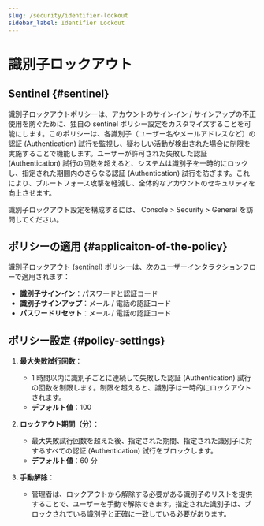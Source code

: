 ```yaml
---
slug: /security/identifier-lockout
sidebar_label: Identifier Lockout
---
```


# 識別子ロックアウト

## Sentinel \{#sentinel}

識別子ロックアウトポリシーは、アカウントのサインイン / サインアップの不正使用を防ぐために、独自の sentinel ポリシー設定をカスタマイズすることを可能にします。このポリシーは、各識別子（ユーザー名やメールアドレスなど）の認証 (Authentication) 試行を監視し、疑わしい活動が検出された場合に制限を実施することで機能します。ユーザーが許可された失敗した認証 (Authentication) 試行の回数を超えると、システムは識別子を一時的にロックし、指定された期間内のさらなる認証 (Authentication) 試行を防ぎます。これにより、ブルートフォース攻撃を軽減し、全体的なアカウントのセキュリティを向上させます。

識別子ロックアウト設定を構成するには、<CloudLink to="/security/general"> Console > Security > General</CloudLink> を訪問してください。

## ポリシーの適用 \{#applicaiton-of-the-policy}

識別子ロックアウト (sentinel) ポリシーは、次のユーザーインタラクションフローで適用されます：

- **識別子サインイン**：パスワードと認証コード
- **識別子サインアップ**：メール / 電話の認証コード
- **パスワードリセット**：メール / 電話の認証コード

## ポリシー設定 \{#policy-settings}

1. **最大失敗試行回数**：

   - 1 時間以内に識別子ごとに連続して失敗した認証 (Authentication) 試行の回数を制限します。制限を超えると、識別子は一時的にロックアウトされます。
   - **デフォルト値**：100

2. **ロックアウト期間（分）**：

   - 最大失敗試行回数を超えた後、指定された期間、指定された識別子に対するすべての認証 (Authentication) 試行をブロックします。
   - **デフォルト値**：60 分

3. **手動解除**：
   - 管理者は、ロックアウトから解除する必要がある識別子のリストを提供することで、ユーザーを手動で解除できます。指定された識別子は、ブロックされている識別子と正確に一致している必要があります。
